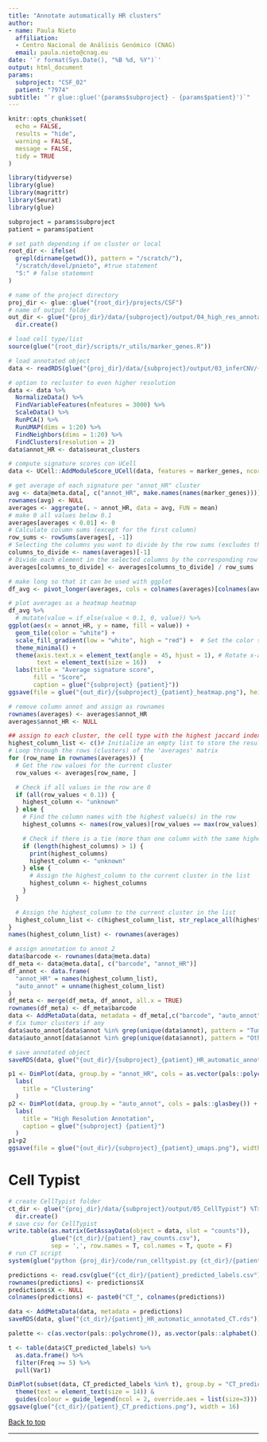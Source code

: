 ---
title: "Annotate automatically HR clusters"
author:
- name: Paula Nieto
  affiliation: 
  - Centro Nacional de Análisis Genómico (CNAG)
  email: paula.nieto@cnag.eu
date: '`r format(Sys.Date(), "%B %d, %Y")`'
output: html_document
params:
  subproject: "CSF_02"
  patient: "7974"
subtitle: "`r glue::glue('{params$subproject} - {params$patient}')`"
---

```{r setup, include=FALSE}
knitr::opts_chunk$set(
  echo = FALSE,
  results = "hide",
  warning = FALSE,
  message = FALSE,
  tidy = TRUE
)
```

```{r set-params}
library(tidyverse)
library(glue)
library(magrittr)
library(Seurat)
library(glue)

subproject = params$subproject
patient = params$patient

# set path depending if on cluster or local
root_dir <- ifelse(
  grepl(dirname(getwd()), pattern = "/scratch/"),
  "/scratch/devel/pnieto", #true statement
  "S:" # false statement
)

# name of the project directory
proj_dir <- glue::glue("{root_dir}/projects/CSF")
# name of output folder
out_dir <- glue("{proj_dir}/data/{subproject}/output/04_high_res_annotation") %T>%
  dir.create()

# load cell type/list
source(glue("{root_dir}/scripts/r_utils/marker_genes.R"))
```

```{r}
# load annotated object
data <- readRDS(glue("{proj_dir}/data/{subproject}/output/03_inferCNV/{patient}/{patient}_annotated_inferCNV.rds"))
```

```{r}
# option to recluster to even higher resolution
data <- data %>%
  NormalizeData() %>%
  FindVariableFeatures(nfeatures = 3000) %>%
  ScaleData() %>%
  RunPCA() %>%
  RunUMAP(dims = 1:20) %>%
  FindNeighbors(dims = 1:20) %>%
  FindClusters(resolution = 2)
data$annot_HR <- data$seurat_clusters
```

```{r}
# compute signature scores con UCell
data <- UCell::AddModuleScore_UCell(data, features = marker_genes, ncores = 4, name = "")
```

```{r}
# get average of each signature per "annot_HR" cluster
avg <- data@meta.data[, c("annot_HR", make.names(names(marker_genes)))]
rownames(avg) <- NULL
averages <- aggregate(. ~ annot_HR, data = avg, FUN = mean)
# make 0 all values below 0.1
averages[averages < 0.01] <- 0
# Calculate column sums (except for the first column)
row_sums <- rowSums(averages[, -1])
# Selecting the columns you want to divide by the row sums (excludes the first column)
columns_to_divide <- names(averages)[-1]
# Divide each element in the selected columns by the corresponding row sum
averages[columns_to_divide] <- averages[columns_to_divide] / row_sums
```

```{r fig.height = 10}
# make long so that it can be used with ggplot
df_avg <- pivot_longer(averages, cols = colnames(averages)[colnames(averages) != "annot_HR"])

# plot averages as a heatmap heatmap
df_avg %>% 
  # mutate(value = if_else(value < 0.1, 0, value)) %>%
ggplot(aes(x = annot_HR, y = name, fill = value)) +
  geom_tile(color = "white") +
  scale_fill_gradient(low = "white", high = "red") +  # Set the color scale from white to redd
  theme_minimal() +
  theme(axis.text.x = element_text(angle = 45, hjust = 1), # Rotate x-axis labels for better readability
        text = element_text(size = 16))   +
  labs(title = "Average signature score",
       fill = "Score",
       caption = glue("{subproject} {patient}"))
ggsave(file = glue("{out_dir}/{subproject}_{patient}_heatmap.png"), height = 10, width = 10)
```

```{r}
# remove column annot and assign as rownames
rownames(averages) <- averages$annot_HR
averages$annot_HR <- NULL

## assign to each cluster, the cell type with the highest jaccard index
highest_column_list <- c()# Initialize an empty list to store the results
# Loop through the rows (clusters) of the 'averages' matrix
for (row_name in rownames(averages)) {
  # Get the row values for the current cluster
  row_values <- averages[row_name, ]

  # Check if all values in the row are 0
  if (all(row_values < 0.1)) {
    highest_column <- "unknown"
  } else {
    # Find the column names with the highest value(s) in the row
    highest_columns <- names(row_values)[row_values == max(row_values)]

    # Check if there is a tie (more than one column with the same highest value)
    if (length(highest_columns) > 1) {
      print(highest_columns)
      highest_column <- "unknown"
    } else {
      # Assign the highest_column to the current cluster in the list
      highest_column <- highest_columns
    }
  }

  # Assign the highest_column to the current cluster in the list
  highest_column_list <- c(highest_column_list, str_replace_all(highest_column, pattern = "\\.", replacement = " "))
}
names(highest_column_list) <- rownames(averages)
```

```{r}
# assign annotation to annot 2
data$barcode <- rownames(data@meta.data)
df_meta <- data@meta.data[, c("barcode", "annot_HR")]
df_annot <- data.frame(
  "annot_HR" = names(highest_column_list),
  "auto_annot" = unname(highest_column_list)
)
df_meta <- merge(df_meta, df_annot, all.x = TRUE)
rownames(df_meta) <- df_meta$barcode
data <- AddMetaData(data, metadata = df_meta[,c("barcode", "auto_annot")])
# fix tumor clusters if any
data$auto_annot[data$annot %in% grep(unique(data$annot), pattern = "Tumor|tumor", value = TRUE)] <- "Tumor cells"
data$auto_annot[data$annot %in% grep(unique(data$annot), pattern = "Other|other", value = TRUE)] <- "Other cells"
```

```{r}
# save annotated object
saveRDS(data, glue("{out_dir}/{subproject}_{patient}_HR_automatic_annotated.rds"))
```

```{r fig.width=12}
p1 <- DimPlot(data, group.by = "annot_HR", cols = as.vector(pals::polychrome())) +
  labs(
    title = "Clustering"
  )
p2 <- DimPlot(data, group.by = "auto_annot", cols = pals::glasbey()) +
  labs(
    title = "High Resolution Annotation",
    caption = glue("{subproject} {patient}")
  )
p1+p2
ggsave(file = glue("{out_dir}/{subproject}_{patient}_umaps.png"), width = 12)
```

# Cell Typist

```{r Cell Typist}
# create CellTypist folder
ct_dir <- glue("{proj_dir}/data/{subproject}/output/05_CellTypist") %T>%
  dir.create()
# save csv for CellTypist
write.table(as.matrix(GetAssayData(object = data, slot = "counts")), 
            glue("{ct_dir}/{patient}_raw_counts.csv"), 
            sep = ',', row.names = T, col.names = T, quote = F)
# run CT script
system(glue("python {proj_dir}/code/run_celltypist.py {ct_dir}/{patient}_raw_counts.csv {ct_dir} {patient}_"))
```

```{r}
predictions <- read.csv(glue("{ct_dir}/{patient}_predicted_labels.csv"))
rownames(predictions) <- predictions$X
predictions$X <- NULL
colnames(predictions) <- paste0("CT_", colnames(predictions))

data <- AddMetaData(data, metadata = predictions)
saveRDS(data, glue("{ct_dir}/{patient}_HR_automatic_annotated_CT.rds"))
```

```{r fig.width=16}
palette <- c(as.vector(pals::polychrome()), as.vector(pals::alphabet()))

t <- table(data$CT_predicted_labels) %>% 
  as.data.frame() %>% 
  filter(Freq >= 5) %>% 
  pull(Var1)

DimPlot(subset(data, CT_predicted_labels %in% t), group.by = "CT_predicted_labels", ncol = 2, cols = palette, shuffle = T) &
  theme(text = element_text(size = 14)) &
  guides(colour = guide_legend(ncol = 2, override.aes = list(size=3)))
ggsave(glue("{ct_dir}/{patient}_CT_predictions.png"), width = 16)
```


<a href="#top">Back to top</a>

****

